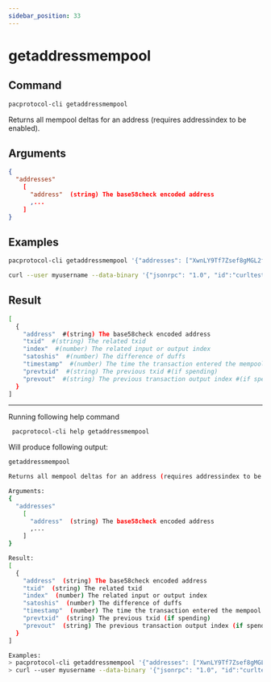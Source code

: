 ```yaml
---
sidebar_position: 33
---
```


# getaddressmempool
## Command

```bash
pacprotocol-cli getaddressmempool
```

Returns all mempool deltas for an address (requires addressindex to be enabled).



## Arguments

```json
{
  "addresses"
    [
      "address"  (string) The base58check encoded address
      ,...
    ]
}
```
## Examples
```bash
pacprotocol-cli getaddressmempool '{"addresses": ["XwnLY9Tf7Zsef8gMGL2fhWA9ZmMjt4KPwg"]}'
```

```bash
curl --user myusername --data-binary '{"jsonrpc": "1.0", "id":"curltest", "method": "getaddressmempool", "params": [{"addresses": ["XwnLY9Tf7Zsef8gMGL2fhWA9ZmMjt4KPwg"]}] }' -H 'content-type: text/plain;' http://127.0.0.1:1111/
```


## Result
```bash
[
  {
    "address"  #(string) The base58check encoded address
    "txid"  #(string) The related txid
    "index"  #(number) The related input or output index
    "satoshis"  #(number) The difference of duffs
    "timestamp"  #(number) The time the transaction entered the mempool #(seconds)
    "prevtxid"  #(string) The previous txid #(if spending)
    "prevout"  #(string) The previous transaction output index #(if spending)
  }
]
```


___

Running following help command
```bash
 pacprotocol-cli help getaddressmempool
```
Will produce following output:


```bash
getaddressmempool

Returns all mempool deltas for an address (requires addressindex to be enabled).

Arguments:
{
  "addresses"
    [
      "address"  (string) The base58check encoded address
      ,...
    ]
}

Result:
[
  {
    "address"  (string) The base58check encoded address
    "txid"  (string) The related txid
    "index"  (number) The related input or output index
    "satoshis"  (number) The difference of duffs
    "timestamp"  (number) The time the transaction entered the mempool (seconds)
    "prevtxid"  (string) The previous txid (if spending)
    "prevout"  (string) The previous transaction output index (if spending)
  }
]

Examples:
> pacprotocol-cli getaddressmempool '{"addresses": ["XwnLY9Tf7Zsef8gMGL2fhWA9ZmMjt4KPwg"]}'
> curl --user myusername --data-binary '{"jsonrpc": "1.0", "id":"curltest", "method": "getaddressmempool", "params": [{"addresses": ["XwnLY9Tf7Zsef8gMGL2fhWA9ZmMjt4KPwg"]}] }' -H 'content-type: text/plain;' http://127.0.0.1:1111/

```

